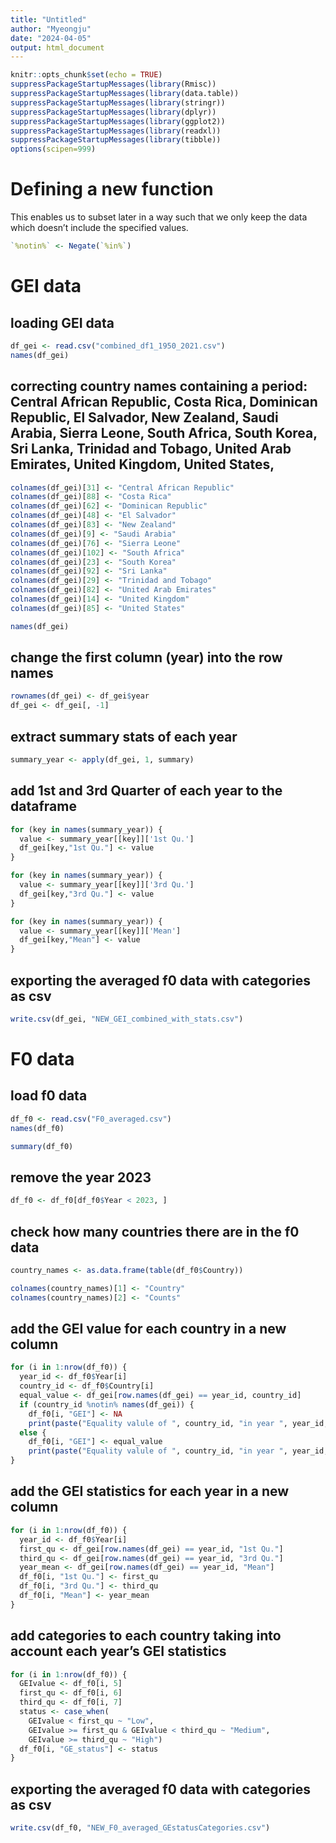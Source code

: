 ```yaml
---
title: "Untitled"
author: "Myeongju"
date: "2024-04-05"
output: html_document
---
```



```r
knitr::opts_chunk$set(echo = TRUE)
suppressPackageStartupMessages(library(Rmisc))
suppressPackageStartupMessages(library(data.table))
suppressPackageStartupMessages(library(stringr))
suppressPackageStartupMessages(library(dplyr))
suppressPackageStartupMessages(library(ggplot2))
suppressPackageStartupMessages(library(readxl))
suppressPackageStartupMessages(library(tibble))
options(scipen=999)
```

# Defining a new function
This enables us to subset later in a way such that we only keep the data which doesn't include the specified values.

```r
`%notin%` <- Negate(`%in%`)
```


# GEI data
## loading GEI data
```r
df_gei <- read.csv("combined_df1_1950_2021.csv")
names(df_gei)
```

## correcting country names containing a period: Central African Republic, Costa Rica, Dominican Republic, El Salvador, New Zealand, Saudi Arabia, Sierra Leone, South Africa, South Korea, Sri Lanka, Trinidad and Tobago, United Arab Emirates, United Kingdom, United States, 
```r
colnames(df_gei)[31] <- "Central African Republic"
colnames(df_gei)[88] <- "Costa Rica"
colnames(df_gei)[62] <- "Dominican Republic"
colnames(df_gei)[48] <- "El Salvador"
colnames(df_gei)[83] <- "New Zealand"
colnames(df_gei)[9] <- "Saudi Arabia"
colnames(df_gei)[76] <- "Sierra Leone"
colnames(df_gei)[102] <- "South Africa"
colnames(df_gei)[23] <- "South Korea"
colnames(df_gei)[92] <- "Sri Lanka"
colnames(df_gei)[29] <- "Trinidad and Tobago"
colnames(df_gei)[82] <- "United Arab Emirates"
colnames(df_gei)[14] <- "United Kingdom"
colnames(df_gei)[85] <- "United States"

names(df_gei)
```
## change the first column (year) into the row names
```r
rownames(df_gei) <- df_gei$year
df_gei <- df_gei[, -1]
```

## extract summary stats of each year
```r
summary_year <- apply(df_gei, 1, summary)
```


## add 1st and 3rd Quarter of each year to the dataframe
```r
for (key in names(summary_year)) {
  value <- summary_year[[key]]['1st Qu.']
  df_gei[key,"1st Qu."] <- value
}

for (key in names(summary_year)) {
  value <- summary_year[[key]]['3rd Qu.']
  df_gei[key,"3rd Qu."] <- value
}

for (key in names(summary_year)) {
  value <- summary_year[[key]]['Mean']
  df_gei[key,"Mean"] <- value
}
```

## exporting the averaged f0 data with categories as csv
```r
write.csv(df_gei, "NEW_GEI_combined_with_stats.csv")
```




# F0 data
## load f0 data
```r
df_f0 <- read.csv("F0_averaged.csv")
names(df_f0)

summary(df_f0)
```

## remove the year 2023
```r
df_f0 <- df_f0[df_f0$Year < 2023, ]
```

## check how many countries there are in the f0 data 
```r
country_names <- as.data.frame(table(df_f0$Country))

colnames(country_names)[1] <- "Country"
colnames(country_names)[2] <- "Counts"
```

## add the GEI value for each country in a new column
```r
for (i in 1:nrow(df_f0)) {
  year_id <- df_f0$Year[i]
  country_id <- df_f0$Country[i]
  equal_value <- df_gei[row.names(df_gei) == year_id, country_id]
  if (country_id %notin% names(df_gei)) {
    df_f0[i, "GEI"] <- NA
    print(paste("Equality valule of ", country_id, "in year ", year_id, "is not there"))}
  else {
    df_f0[i, "GEI"] <- equal_value
    print(paste("Equality valule of ", country_id, "in year ", year_id, "is", equal_value))}
}
```

## add the GEI statistics for each year in a new column
```r
for (i in 1:nrow(df_f0)) {
  year_id <- df_f0$Year[i]
  first_qu <- df_gei[row.names(df_gei) == year_id, "1st Qu."]
  third_qu <- df_gei[row.names(df_gei) == year_id, "3rd Qu."]
  year_mean <- df_gei[row.names(df_gei) == year_id, "Mean"]
  df_f0[i, "1st Qu."] <- first_qu
  df_f0[i, "3rd Qu."] <- third_qu
  df_f0[i, "Mean"] <- year_mean
}
```


## add categories to each country taking into account each year's GEI statistics
```r
for (i in 1:nrow(df_f0)) {
  GEIvalue <- df_f0[i, 5]
  first_qu <- df_f0[i, 6]
  third_qu <- df_f0[i, 7]
  status <- case_when(
    GEIvalue < first_qu ~ "Low",
    GEIvalue >= first_qu & GEIvalue < third_qu ~ "Medium",
    GEIvalue >= third_qu ~ "High")
  df_f0[i, "GE_status"] <- status
}
```


## exporting the averaged f0 data with categories as csv
```r
write.csv(df_f0, "NEW_F0_averaged_GEstatusCategories.csv")
```
